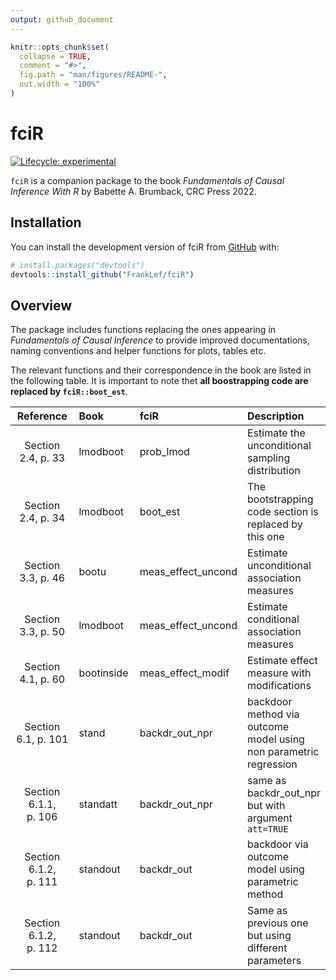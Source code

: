 ```yaml
---
output: github_document
---
```


<!-- README.md is generated from README.Rmd. Please edit that file -->

```r
knitr::opts_chunk$set(
  collapse = TRUE,
  comment = "#>",
  fig.path = "man/figures/README-",
  out.width = "100%"
)
```

# fciR

<!-- badges: start -->
[![Lifecycle: experimental](https://img.shields.io/badge/lifecycle-experimental-orange.svg)](https://lifecycle.r-lib.org/articles/stages.html#experimental)
<!-- badges: end -->

`fciR` is a companion package to the book *Fundamentals of Causal Inference
With R* by Babette A. Brumback, CRC Press 2022.

## Installation

You can install the development version of fciR from [GitHub](https://github.com/) with:

``` r
# install.packages("devtools")
devtools::install_github("FrankLef/fciR")
```

## Overview

The package includes functions replacing the ones appearing in *Fundamentals of
Causal Inference* to provide improved documentations, naming conventions and
helper functions for plots, tables etc.

The relevant functions and their correspondence in the book are listed in the 
following table.  It is important to note thet **all boostrapping code are replaced
by `fciR::boot_est`**.

|Reference|Book|fciR|Description|
|:---:|:---|:---|:---|
|Section 2.4, p. 33|lmodboot|prob_lmod|Estimate the unconditional sampling distribution|
|Section 2.4, p. 34|lmodboot|boot_est|The bootstrapping code section is replaced by this one|
|Section 3.3, p. 46|bootu|meas_effect_uncond|Estimate unconditional association measures|
|Section 3.3, p. 50|lmodboot|meas_effect_uncond|Estimate conditional association measures|
|Section 4.1, p. 60|bootinside|meas_effect_modif|Estimate effect measure with modifications|
|Section 6.1, p. 101|stand|backdr_out_npr|backdoor method via outcome model using non parametric regression|
|Section 6.1.1, p. 106|standatt|backdr_out_npr|same as backdr_out_npr but with argument `att=TRUE`|
|Section 6.1.2, p. 111|standout|backdr_out|backdoor via outcome model using parametric method|
|Section 6.1.2, p. 112|standout|backdr_out|Same as previous one but using different parameters|

